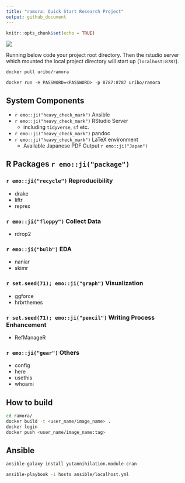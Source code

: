 ```yaml
---
title: "ramora: Quick Start Research Project"
output: github_document
---
```


```r
knitr::opts_chunk$set(echo = TRUE)
```

![](inst/header_logo.png)

Running below code your project root directory. Then the rstudio server which mounted the local project directory will start up (`localhost:8787`).

```bash
docker pull uribo/ramora
```

`docker run -e PASSWORD=<PASSWORD> -p 8787:8787 uribo/ramora`


## System Components

- `r emo::ji("heavy_check_mark")` Ansible
- `r emo::ji("heavy_check_mark")` RStudio Server
    - including `tidyverse`, `sf` etc.
- `r emo::ji("heavy_check_mark")` pandoc
- `r emo::ji("heavy_check_mark")` LaTeX environment
    - Available Japanese PDF Output `r emo::ji("Japan")`

## R Packages `r emo::ji("package")`

### `r emo::ji("recycle")` Reproducibility

- drake
- liftr
- reprex

### `r emo::ji("floppy")` Collect Data

- rdrop2

### `r emo::ji("bulb")` EDA

- naniar
- skimr

### `r set.seed(71); emo::ji("graph")` Visualization

- ggforce
- hrbrthemes

### `r set.seed(71); emo::ji("pencil")` Writing Process Enhancement

- RefManageR

### `r emo::ji("gear")` Others

- config
- here
- usethis
- whoami

## How to build

```bash
cd ramora/
docker build -t <user_name/image_name> .
docker login
docker push <user_name/image_name:tag>
```

## Ansible

```bash
ansible-galaxy install yutannihilation.module-cran

ansible-playbook -i hosts ansible/localhost.yml
```


